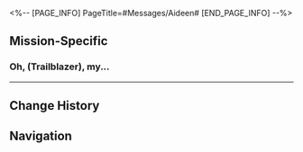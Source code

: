<%-- [PAGE_INFO]
PageTitle=#Messages/Aideen#
[END_PAGE_INFO] --%>
{{Messages Infobox
|id        = 150
|image     = NPC Aideen Icon.png
|type      = NPC
|sender    = Aideen
|signature = 
|faction   = Penacony
}}

==Mission-Specific==
===Oh, {{MC|f=Miss|m=Mr.}} (Trailblazer), my...===
{{Messages
|start_condition = 
|text =
:'''Aideen:''' Oh, {{MC|f=Miss|m=Mr.}} (Trailblazer), my dearest festive superstar, how have you been recently?
:'''Aideen:''' Your performance at the venue was so spectacular. It broke our festival's viewership record that endured for half an Amber Era!
:'''Aideen:''' As a token of our admiration, we've prepared a special gift for you
:'''Aideen:''' Unfortunately, this gift just caused an incident, and we really need your help. Do you have time to come along?
:{Choice} I'll come right along
::'''(Trailblazer):''' Gifts!
::'''(Trailblazer):''' Hold on. I'm coming!
:{Choice} I'll have to decline then
::'''(Trailblazer):''' An incident?
::'''(Trailblazer):''' Sounds dangerous, I don't want it then
::'''Aideen:''' Please don't worry. It was just an insignificant accident
:'''Aideen:''' I'll be at the Scorchsand Live Studio awaiting your arrival
;{Accepted Mission: Scorchsand Vacation}
}}
----

==Change History==
{{Change History|2.2}}

==Navigation==
{{Messages Navbox}}